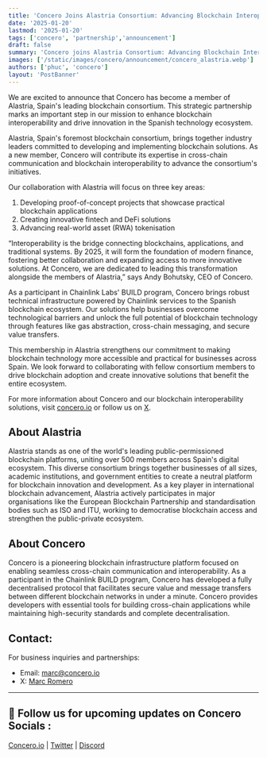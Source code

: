 ```yaml
---
title: 'Concero Joins Alastria Consortium: Advancing Blockchain Interoperability in Spain'
date: '2025-01-20'
lastmod: '2025-01-20'
tags: ['concero', 'partnership','announcement']
draft: false
summary: 'Concero joins Alastria Consortium: Advancing Blockchain Interoperability in Spain'
images: ['/static/images/concero/announcement/concero_alastria.webp']
authors: ['phuc', 'concero']
layout: 'PostBanner'
---
```

We are excited to announce that Concero has become a member of Alastria, Spain's leading blockchain consortium. This strategic partnership marks an important step in our mission to enhance blockchain interoperability and drive innovation in the Spanish technology ecosystem.

Alastria, Spain's foremost blockchain consortium, brings together industry leaders committed to developing and implementing blockchain solutions. As a new member, Concero will contribute its expertise in cross-chain communication and blockchain interoperability to advance the consortium's initiatives.

Our collaboration with Alastria will focus on three key areas:

1. Developing proof-of-concept projects that showcase practical blockchain applications
2. Creating innovative fintech and DeFi solutions
3. Advancing real-world asset (RWA) tokenisation

“Interoperability is the bridge connecting blockchains, applications, and traditional systems. By 2025, it will form the foundation of modern finance, fostering better collaboration and expanding access to more innovative solutions. At Concero, we are dedicated to leading this transformation alongside the members of Alastria,” says Andy Bohutsky, CEO of Concero.

As a participant in Chainlink Labs' BUILD program, Concero brings robust technical infrastructure powered by Chainlink services to the Spanish blockchain ecosystem. Our solutions help businesses overcome technological barriers and unlock the full potential of blockchain technology through features like gas abstraction, cross-chain messaging, and secure value transfers.

This membership in Alastria strengthens our commitment to making blockchain technology more accessible and practical for businesses across Spain. We look forward to collaborating with fellow consortium members to drive blockchain adoption and create innovative solutions that benefit the entire ecosystem.

For more information about Concero and our blockchain interoperability solutions, visit [concero.io](https://concero.io) or follow us on [X](https://x.com/concero_io).

## About Alastria

Alastria stands as one of the world's leading public-permissioned blockchain platforms, uniting over 500 members across Spain's digital ecosystem. This diverse consortium brings together businesses of all sizes, academic institutions, and government entities to create a neutral platform for blockchain innovation and development. As a key player in international blockchain advancement, Alastria actively participates in major organisations like the European Blockchain Partnership and standardisation bodies such as ISO and ITU, working to democratise blockchain access and strengthen the public-private ecosystem.

## About Concero

Concero is a pioneering blockchain infrastructure platform focused on enabling seamless cross-chain communication and interoperability. As a participant in the Chainlink BUILD program, Concero has developed a fully decentralised protocol that facilitates secure value and message transfers between different blockchain networks in under a minute. Concero provides developers with essential tools for building cross-chain applications while maintaining high-security standards and complete decentralisation.

## Contact:

For business inquiries and partnerships:

- Email: marc@concero.io
- X: [Marc Romero](https://x.com/marcromerona)

---

## 🤝 Follow us for upcoming updates on Concero Socials :

[Concero.io](https://concero.io) | [Twitter](https://x.com/concero_io) | [Discord](https://discord.com/invite/lanca)